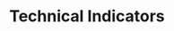 ---
title: 'Technical Indicators'
openapi: '/api-reference/market-data/forex/en/openapi.yaml GET /market-data/v1/forex/technical-indicators'
---